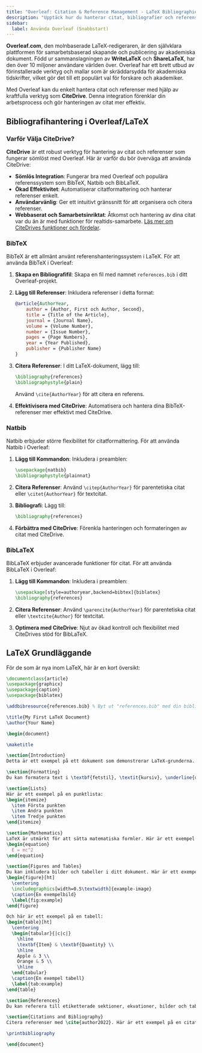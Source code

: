 ```yaml
---
title: "Overleaf: Citation & Reference Management - LaTeX Bibliographies Intro"
description: "Upptäck hur du hanterar citat, bibliografier och referenser i Overleaf med BibTeX, Natbib och BibLaTeX. Dessutom, effektivisera din arbetsprocess med CiteDrive."
sidebar:
  label: Använda Overleaf (Snabbstart)
---
```



**Overleaf.com**, den molnbaserade LaTeX-redigeraren, är den självklara plattformen för samarbetsbaserad skapande och publicering av akademiska dokument. Född ur sammanslagningen av **WriteLaTeX** och **ShareLaTeX**, har den över 10 miljoner användare världen över. Overleaf har ett brett utbud av förinstallerade verktyg och mallar som är skräddarsydda för akademiska tidskrifter, vilket gör det till ett populärt val för forskare och akademiker.

Med Overleaf kan du enkelt hantera citat och referenser med hjälp av kraftfulla verktyg som **CiteDrive**. Denna integration förenklar din arbetsprocess och gör hanteringen av citat mer effektiv.

<CiteDrive />

## Bibliografihantering i Overleaf/LaTeX

### Varför Välja CiteDrive?

**CiteDrive** är ett robust verktyg för hantering av citat och referenser som fungerar sömlöst med Overleaf. Här är varför du bör överväga att använda CiteDrive:

- **Sömlös Integration**: Fungerar bra med Overleaf och populära referenssystem som BibTeX, Natbib och BibLaTeX.
- **Ökad Effektivitet**: Automatiserar citatformattering och hanterar referenser enkelt.
- **Användarvänlig**: Ger ett intuitivt gränssnitt för att organisera och citera referenser.
- **Webbaserat och Samarbetsinriktat**: Åtkomst och hantering av dina citat var du än är med funktioner för realtids-samarbete.
[Läs mer om CiteDrives funktioner och fördelar](https://www.citedrive.com).

### BibTeX

BibTeX är ett allmänt använt referenshanteringssystem i LaTeX. För att använda BibTeX i Overleaf:

1. **Skapa en Bibliografifil**: Skapa en fil med namnet `references.bib` i ditt Overleaf-projekt.
2. **Lägg till Referenser**: Inkludera referenser i detta format:

   ```bibtex
   @article{AuthorYear,
       author = {Author, First och Author, Second},
       title = {Title of the Article},
       journal = {Journal Name},
       volume = {Volume Number},
       number = {Issue Number},
       pages = {Page Numbers},
       year = {Year Published},
       publisher = {Publisher Name}
   }
   ```

3. **Citera Referenser**: I ditt LaTeX-dokument, lägg till:

   ```latex
   \bibliography{references}
   \bibliographystyle{plain}
   ```

   Använd `\cite{AuthorYear}` för att citera en referens.

4. **Effektivisera med CiteDrive**: Automatisera och hantera dina BibTeX-referenser mer effektivt med CiteDrive.

### Natbib

Natbib erbjuder större flexibilitet för citatformattering. För att använda Natbib i Overleaf:

1. **Lägg till Kommandon**: Inkludera i preamblen:

   ```latex
   \usepackage{natbib}
   \bibliographystyle{plainnat}
   ```

2. **Citera Referenser**: Använd `\citep{AuthorYear}` för parentetiska citat eller `\citet{AuthorYear}` för textcitat.

3. **Bibliografi**: Lägg till:

   ```latex
   \bibliography{references}
   ```

4. **Förbättra med CiteDrive**: Förenkla hanteringen och formateringen av citat med CiteDrive.

### BibLaTeX

BibLaTeX erbjuder avancerade funktioner för citat. För att använda BibLaTeX i Overleaf:

1. **Lägg till Kommandon**: Inkludera i preamblen:

   ```latex
   \usepackage[style=authoryear,backend=bibtex]{biblatex}
   \bibliography{references}
   ```

2. **Citera Referenser**: Använd `\parencite{AuthorYear}` för parentetiska citat eller `\textcite{Author}` för textcitat.

3. **Optimera med CiteDrive**: Njut av ökad kontroll och flexibilitet med CiteDrives stöd för BibLaTeX.

## LaTeX Grundläggande

För de som är nya inom LaTeX, här är en kort översikt:

```latex
\documentclass{article}
\usepackage{graphicx}
\usepackage{caption}
\usepackage{biblatex}

\addbibresource{references.bib} % Byt ut "references.bib" med din bibliografifil

\title{My First LaTeX Document}
\author{Your Name}

\begin{document}

\maketitle

\section{Introduction}
Detta är ett exempel på ett dokument som demonstrerar LaTeX-grunderna.

\section{Formatting}
Du kan formatera text i \textbf{fetstil}, \textit{kursiv}, \underline{understruken} eller \texttt{typsnitt}.

\section{Lists}
Här är ett exempel på en punktlista:
\begin{itemize}
  \item Första punkten
  \item Andra punkten
  \item Tredje punkten
\end{itemize}

\section{Mathematics}
LaTeX är utmärkt för att sätta matematiska formler. Här är ett exempel på en ekvation:
\begin{equation}
  E = mc^2
\end{equation}

\section{Figures and Tables}
Du kan inkludera bilder och tabeller i ditt dokument. Här är ett exempel på en figur:
\begin{figure}[ht]
  \centering
  \includegraphics[width=0.5\textwidth]{example-image}
  \caption{En exempelbild}
  \label{fig:example}
\end{figure}

Och här är ett exempel på en tabell:
\begin{table}[ht]
  \centering
  \begin{tabular}{|c|c|}
    \hline
    \textbf{Item} & \textbf{Quantity} \\
    \hline
    Apple & 3 \\
    Orange & 5 \\
    \hline
  \end{tabular}
  \caption{En exempel tabell}
  \label{tab:example}
\end{table}

\section{References}
Du kan referera till etiketterade sektioner, ekvationer, bilder och tabeller. Till exempel, se Figur~\ref{fig:example} och Tabell~\ref{tab:example}.

\section{Citations and Bibliography}
Citera referenser med \cite{author2022}. Här är ett exempel på en citation.

\printbibliography

\end{document}
```
